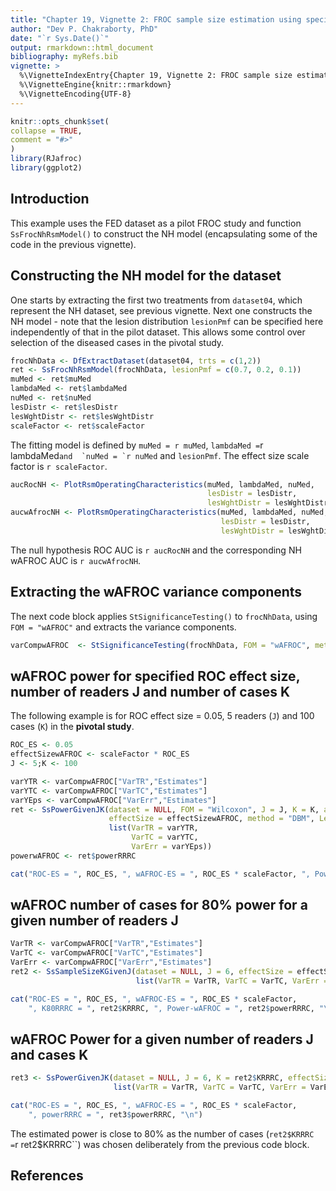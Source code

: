 ```yaml
---
title: "Chapter 19, Vignette 2: FROC sample size estimation using specified ROC effect size"
author: "Dev P. Chakraborty, PhD"
date: "`r Sys.Date()`"
output: rmarkdown::html_document
bibliography: myRefs.bib
vignette: >
  %\VignetteIndexEntry{Chapter 19, Vignette 2: FROC sample size estimation using specified ROC effect size}
  %\VignetteEngine{knitr::rmarkdown}
  %\VignetteEncoding{UTF-8}
---
```

  
```r
knitr::opts_chunk$set(
collapse = TRUE,
comment = "#>"
)
library(RJafroc)
library(ggplot2)
```

## Introduction
This example uses the FED dataset as a pilot FROC study and function `SsFrocNhRsmModel()` to construct the NH model (encapsulating some of the code in the previous vignette).

## Constructing the NH model for the dataset
One starts by extracting the first two treatments from `dataset04`, which represent the NH dataset, see previous vignette. Next one constructs the NH model - note that the lesion distribution `lesionPmf` can be specified here independently of that in the pilot dataset. This allows some control over selection of the diseased cases in the pivotal study.

```r
frocNhData <- DfExtractDataset(dataset04, trts = c(1,2))
ret <- SsFrocNhRsmModel(frocNhData, lesionPmf = c(0.7, 0.2, 0.1))
muMed <- ret$muMed
lambdaMed <- ret$lambdaMed
nuMed <- ret$nuMed
lesDistr <- ret$lesDistr
lesWghtDistr <- ret$lesWghtDistr
scaleFactor <- ret$scaleFactor
````


The fitting model is defined by `muMed = r muMed`,  `lambdaMed = `r lambdaMed``  and  `nuMed = `r nuMed`` and `lesionPmf`. The effect size scale factor is `r scaleFactor`.


```r
aucRocNH <- PlotRsmOperatingCharacteristics(muMed, lambdaMed, nuMed, 
                                            lesDistr = lesDistr, 
                                            lesWghtDistr = lesWghtDistr, OpChType = "ROC")$aucROC
aucwAfrocNH <- PlotRsmOperatingCharacteristics(muMed, lambdaMed, nuMed, 
                                               lesDistr = lesDistr, 
                                               lesWghtDistr = lesWghtDistr, OpChType = "wAFROC")$aucwAFROC
````

The null hypothesis ROC AUC is `r aucRocNH` and the corresponding NH wAFROC AUC is `r aucwAfrocNH`. 

## Extracting the wAFROC variance components

The next code block applies `StSignificanceTesting()` to `frocNhData`, using `FOM = "wAFROC"` and extracts the variance components.

```r
varCompwAFROC  <- StSignificanceTesting(frocNhData, FOM = "wAFROC", method = "DBM", analysisOption = "RRRC")$ANOVA$VarCom
````


## wAFROC power for specified ROC effect size, number of readers J and number of cases K

The following example is for ROC effect size = 0.05, 5 readers (`J`) and 100 cases (`K`) in the **pivotal study**. 


```r
ROC_ES <- 0.05
effectSizewAFROC <- scaleFactor * ROC_ES
J <- 5;K <- 100

varYTR <- varCompwAFROC["VarTR","Estimates"] 
varYTC <- varCompwAFROC["VarTC","Estimates"]
varYEps <- varCompwAFROC["VarErr","Estimates"]
ret <- SsPowerGivenJK(dataset = NULL, FOM = "Wilcoxon", J = J, K = K, analysisOption = "RRRC", 
                      effectSize = effectSizewAFROC, method = "DBM", LegacyCode = TRUE, 
                      list(VarTR = varYTR,
                           VarTC = varYTC,
                           VarErr = varYEps))
powerwAFROC <- ret$powerRRRC

cat("ROC-ES = ", ROC_ES, ", wAFROC-ES = ", ROC_ES * scaleFactor, ", Power-wAFROC = ", powerwAFROC, "\n")
````

## wAFROC number of cases for 80% power for a given number of readers J


```r
VarTR <- varCompwAFROC["VarTR","Estimates"] 
VarTC <- varCompwAFROC["VarTC","Estimates"]
VarErr <- varCompwAFROC["VarErr","Estimates"]
ret2 <- SsSampleSizeKGivenJ(dataset = NULL, J = 6, effectSize = effectSizewAFROC, method = "DBM", LegacyCode = TRUE,
                            list(VarTR = VarTR, VarTC = VarTC, VarErr = VarErr))

cat("ROC-ES = ", ROC_ES, ", wAFROC-ES = ", ROC_ES * scaleFactor, 
    ", K80RRRC = ", ret2$KRRRC, ", Power-wAFROC = ", ret2$powerRRRC, "\n")
````


## wAFROC Power for a given number of readers J and cases K


```r

ret3 <- SsPowerGivenJK(dataset = NULL, J = 6, K = ret2$KRRRC, effectSize = effectSizewAFROC, method = "DBM", LegacyCode = TRUE,
                       list(VarTR = VarTR, VarTC = VarTC, VarErr = VarErr))

cat("ROC-ES = ", ROC_ES, ", wAFROC-ES = ", ROC_ES * scaleFactor, 
    ", powerRRRC = ", ret3$powerRRRC, "\n")
````


The estimated power is close to 80% as the number of cases (`ret2$KRRRC = `r ret2$KRRRC``) was chosen deliberately from the previous code block.


## References


